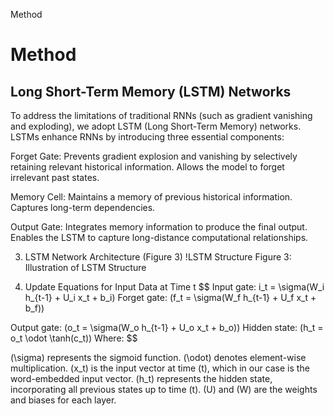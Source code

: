 Method

# Method

## Long Short-Term Memory (LSTM) Networks
To address the limitations of traditional RNNs (such as gradient vanishing and exploding), we adopt LSTM (Long Short-Term Memory) networks. LSTMs enhance RNNs by introducing three essential components:

Forget Gate:
Prevents gradient explosion and vanishing by selectively retaining relevant historical information.
Allows the model to forget irrelevant past states.

Memory Cell:
Maintains a memory of previous historical information.
Captures long-term dependencies.

Output Gate:
Integrates memory information to produce the final output.
Enables the LSTM to capture long-distance computational relationships.

3. LSTM Network Architecture (Figure 3)
!LSTM Structure Figure 3: Illustration of LSTM Structure

4. Update Equations for Input Data at Time t
$$
Input gate: i_t = \sigma(W_i h_{t-1} + U_i x_t + b_i)
Forget gate: (f_t = \sigma(W_f h_{t-1} + U_f x_t + b_f))


Output gate: (o_t = \sigma(W_o h_{t-1} + U_o x_t + b_o))
Hidden state: (h_t = o_t \odot \tanh(c_t))
Where:
$$

(\sigma) represents the sigmoid function.
(\odot) denotes element-wise multiplication.
(x_t) is the input vector at time (t), which in our case is the word-embedded input vector.
(h_t) represents the hidden state, incorporating all previous states up to time (t).
(U) and (W) are the weights and biases for each layer.





